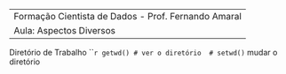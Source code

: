 ---- 
Formação Cientista de Dados - Prof. Fernando Amaral 
Aula: Aspectos Diversos 
----

Diretório de Trabalho
```{r}
getwd() # ver o diretório 
# setwd()` mudar o diretório